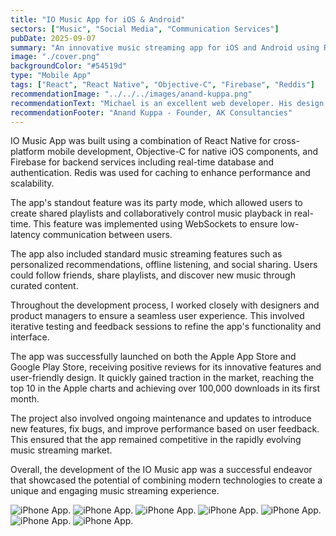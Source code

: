 ```yaml
---
title: "IO Music App for iOS & Android"
sectors: ["Music", "Social Media", "Communication Services"]
pubDate: 2025-09-07
summary: "An innovative music streaming app for iOS and Android using React and React Native."
image: "./cover.png"
backgroundColor: "#54519d"
type: "Mobile App"
tags: ["React", "React Native", "Objective-C", "Firebase", "Reddis"]
recommendationImage: "../../../images/anand-kuppa.png"
recommendationText: "Michael is an excellent web developer. His design skills and front end skills were excellent. I thoroughly enjoyed working with Mike and have been amazed at his work, his eye for design and his knowledge of the latest trends and technologies. I find Mike an excellent colleague to work with as he is personable, understanding and a good laugh. I would thoroughly recommend Mike as he would be an invaluable asset for your web needs."
recommendationFooter: "Anand Kuppa - Founder, AK Consultancies"
---
```



IO Music App was built using a combination of React Native for cross-platform mobile development, Objective-C for native iOS components, and Firebase for backend services including real-time database and authentication. Redis was used for caching to enhance performance and scalability.

The app's standout feature was its party mode, which allowed users to create shared playlists and collaboratively control music playback in real-time. This feature was implemented using WebSockets to ensure low-latency communication between users.

The app also included standard music streaming features such as personalized recommendations, offline listening, and social sharing. Users could follow friends, share playlists, and discover new music through curated content.

Throughout the development process, I worked closely with designers and product managers to ensure a seamless user experience. This involved iterative testing and feedback sessions to refine the app's functionality and interface.

The app was successfully launched on both the Apple App Store and Google Play Store, receiving positive reviews for its innovative features and user-friendly design. It quickly gained traction in the market, reaching the top 10 in the Apple charts and achieving over 100,000 downloads in its first month.

The project also involved ongoing maintenance and updates to introduce new features, fix bugs, and improve performance based on user feedback. This ensured that the app remained competitive in the rapidly evolving music streaming market.

Overall, the development of the IO Music app was a successful endeavor that showcased the potential of combining modern technologies to create a unique and engaging music streaming experience.

<ContentImage1Column>
  <ImageContainer backgroundColor="var(--color-onPrimary)">
    <Image
      src={image2}
      alt="iPhone App."
      width={2816}
      loading="lazy"
      quality={100}
    />
  </ImageContainer>
</ContentImage1Column>

<ContentImage2Column>
  <ImageContainer backgroundColor="var(--color-onPrimary)">
    <Image
      src={image3}
      alt="iPhone App."
      width={1400}
      loading="lazy"
      quality={100}
    />
  </ImageContainer>
  <ImageContainer backgroundColor="var(--color-secondary)">
    <Image
      src={image4}
      alt="iPhone App."
      width={1400}
      loading="lazy"
      quality={100}
    />
  </ImageContainer>
</ContentImage2Column>

<ContentImage1Column>
  <ImageContainer>
    <Image
      src={image1}
      alt="iPhone App."
      width={2816}
      loading="lazy"
      quality={100}
    />
  </ImageContainer>
</ContentImage1Column>

<ContentImage2Column>
  <ImageContainer backgroundColor="var(--color-secondary)">
    <Image
      src={image6}
      alt="iPhone App."
      width={1400}
      loading="lazy"
      quality={100}
    />
  </ImageContainer>
  <ImageContainer backgroundColor="var(--color-onPrimary)">
    <Image
      src={image7}
      alt="iPhone App."
      width={1400}
      loading="lazy"
      quality={100}
    />
  </ImageContainer>
</ContentImage2Column>

<ContentImage1Column>
  <ImageContainer>
    <Image
      src={image5}
      alt="iPhone App."
      width={2816}
      loading="lazy"
      quality={100}
    />
  </ImageContainer>
</ContentImage1Column>
